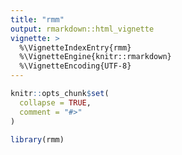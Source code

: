 ```yaml
---
title: "rmm"
output: rmarkdown::html_vignette
vignette: >
  %\VignetteIndexEntry{rmm}
  %\VignetteEngine{knitr::rmarkdown}
  %\VignetteEncoding{UTF-8}
---
```


```r
knitr::opts_chunk$set(
  collapse = TRUE,
  comment = "#>"
)
```

```r
library(rmm)
```
